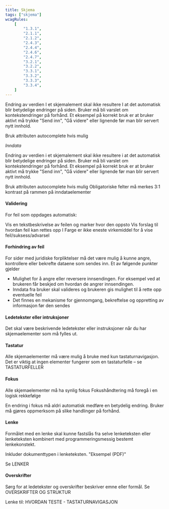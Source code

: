 ```yaml
---
title: Skjema
tags: ["skjema"]
wcagRules:
    [
        "1.3.1",
        "2.1.1",
        "2.1.2",
        "2.4.3",
        "2.4.4",
        "2.4.6",
        "2.4.7",
        "3.2.1",
        "3.2.2",
        "3.3.1",
        "3.3.2",
        "3.3.3",
        "3.3.4",
    ]
---
```



Endring av verdien I et skjemalement skal ikke resultere I at det automatisk blir betydelige endringer på siden. Bruker må bli varslet om kontekstendringer på forhånd. Et eksempel på korrekt bruk er at bruker aktivt må trykke "Send inn", "Gå videre" eller lignende før man blir servert nytt innhold.

<List>
    <CheckListItem>Bruk attributen autocomplete hvis mulig</CheckListItem>
</List>

_Inndata_

Endring av verdien i et skjemalement skal ikke resultere i at det automatisk blir betydelige endringer på siden. Bruker må bli varslet om kontekstendringer på forhånd. Et eksempel på korrekt bruk er at bruker aktivt må trykke "Send inn", "Gå videre" eller lignende før man blir servert nytt innhold.

<List>
    <CheckListItem>Bruk attributen autocomplete hvis mulig</CheckListItem>
    <CheckListItem>Obligatoriske felter må merkes</CheckListItem>
    <CheckListItem>3:1 kontrast på rammen på inndataelementer</CheckListItem>
</List>

#### Validering

For feil som oppdages automatisk:

<List>
    <CheckListItem>Vis en tekstbeskrivelse av feilen og marker hvor den oppsto</CheckListItem>
    <CheckListItem>Vis forslag til hvordan feil kan rettes opp I</CheckListItem>
    <CheckListItem>Farge er ikke eneste virkemiddel for å vise feil/suksess/advarsel</CheckListItem>
</List>

#### Forhindring av feil

For sider med juridiske forpliktelser må det være mulig å kunne angre, kontrollere eller bekrefte dataene som sendes inn. Et av følgende punkter gjelder

-   Mulighet for å angre eller reversere innsendingen. For eksempel ved at brukeren får beskjed om hvordan de angrer innsendingen.
-   Inndata fra bruker skal valideres og brukeren gis mulighet til å rette opp eventuelle feil
-   Det finnes en mekanisme for gjennomgang, bekreftelse og oppretting av informasjon før den sendes

#### Ledetekster eller intruksjoner

Det skal være beskrivende ledetekster eller instruksjoner når du har skjemaelementer som må fylles ut.

#### Tastatur

Alle skjemaelementer må være mulig å bruke med kun tastaturnavigasjon. Det er viktig at ingen elementer fungerer som en tastaturfelle – se TASTATURFELLER

#### Fokus

<List>
    <CheckListItem>Alle skjemaelementer må ha synlig fokus</CheckListItem>
    <CheckListItem>Fokushåndtering må foregå i en logisk rekkefølge</CheckListItem>
</List>

En endring i fokus må aldri automatisk medføre en betydelig endring. Bruker må gjøres oppmerksom på slike handlinger på forhånd.

#### Lenke

Formålet med en lenke skal kunne fastslås fra selve lenketeksten eller lenketeksten kombinert med programmeringsmessig bestemt lenkekonstekt.

<List>
    <CheckListItem>Inkluder dokumenttypen i lenketeksten. "Eksempel (PDF)"</CheckListItem>
</List>

Se LENKER

#### Overskrifter

Sørg for at ledetekster og overskrifter beskriver emne eller formål. Se OVERSKRIFTER OG STRUKTUR

Lenke til:
HVORDAN TESTE - TASTATURNAVIGASJON
